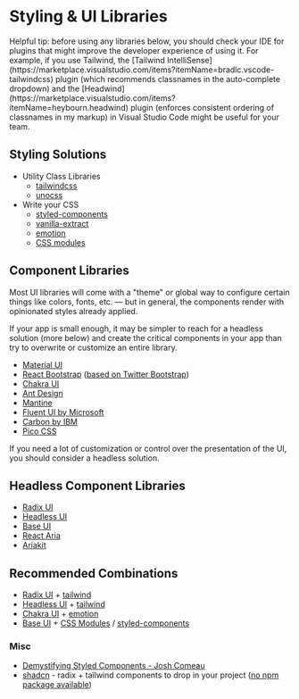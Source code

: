 
# Styling & UI Libraries

<Note>
  Helpful tip: before using any libraries below, you should check your IDE for
  plugins that might improve the developer experience of using it. For example,
  if you use Tailwind, the [Tailwind
  IntelliSense](https://marketplace.visualstudio.com/items?itemName=bradlc.vscode-tailwindcss)
  plugin (which recommends classnames in the auto-complete dropdown) and the
  [Headwind](https://marketplace.visualstudio.com/items?itemName=heybourn.headwind)
  plugin (enforces consistent ordering of classnames in my markup) in Visual
  Studio Code might be useful for your team.
</Note>

## Styling Solutions

- Utility Class Libraries
  - [tailwindcss](https://www.npmjs.com/package/tailwindcss)
  - [unocss](https://www.npmjs.com/package/unocss)
- Write your CSS
  - [styled-components](https://www.npmjs.com/package/styled-components)
  - [vanilla-extract](https://www.npmjs.com/package/@vanilla-extract/css)
  - [emotion](https://www.npmjs.com/package/@emotion/css)
  - [CSS modules](https://github.com/css-modules/css-modules)

## Component Libraries

Most UI libraries will come with a "theme" or global way to configure certain things like colors, fonts, etc. — but in general, the components render with opinionated styles already applied.

If your app is small enough, it may be simpler to reach for a headless solution (more below) and create the critical components in your app than try to overwrite or customize an entire library.

- [Material UI](https://www.npmjs.com/package/@mui/material)
- [React Bootstrap](https://www.npmjs.com/package/react-bootstrap) ([based on Twitter Bootstrap](https://www.npmjs.com/package/bootstrap))
- [Chakra UI](https://www.npmjs.com/package/@chakra-ui/react)
- [Ant Design](https://www.npmjs.com/package/antd)
- [Mantine](https://www.npmjs.com/package/@mantine/core)
- [Fluent UI by Microsoft](https://www.npmjs.com/package/@fluentui/react-components)
- [Carbon by IBM](https://www.npmjs.com/package/@carbon/react)
- [Pico CSS](https://www.npmjs.com/package/@picocss/pico)

<Note>
  If you need a lot of customization or control over the presentation of the UI,
  you should consider a headless solution.
</Note>

## Headless Component Libraries

- [Radix UI](https://www.npmjs.com/package/@radix-ui/primitive)
- [Headless UI](https://www.npmjs.com/package/@headlessui/react)
- [Base UI](https://www.npmjs.com/package/@mui/base)
- [React Aria](https://www.npmjs.com/package/react-aria)
- [Ariakit](https://www.npmjs.com/package/@ariakit/react)

## Recommended Combinations

- [Radix UI](https://www.npmjs.com/package/@radix-ui/primitive) + [tailwind](https://www.npmjs.com/package/tailwindcss)
- [Headless UI](https://www.npmjs.com/package/@headlessui/react) + [tailwind](https://www.npmjs.com/package/tailwindcss)
- [Chakra UI](https://www.npmjs.com/package/@chakra-ui/react) + [emotion](https://www.npmjs.com/package/@emotion/css)
- [Base UI](https://www.npmjs.com/package/@mui/base) + [CSS Modules](https://github.com/css-modules/css-modules) / [styled-components](https://www.npmjs.com/package/styled-components)

### Misc

- [Demystifying Styled Components - Josh Comeau](https://www.joshwcomeau.com/react/demystifying-styled-components/)
- [shadcn](https://ui.shadcn.com/docs/components/accordion) - radix + tailwind components to drop in your project ([no npm package available](https://ui.shadcn.com/docs))
